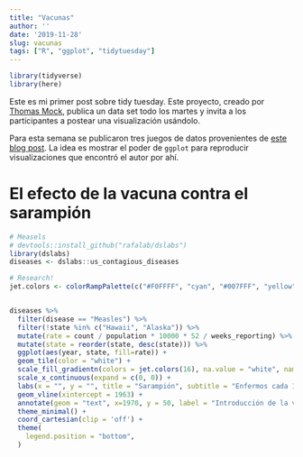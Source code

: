 ```yaml
---
title: "Vacunas"
author: ''
date: '2019-11-28'
slug: vacunas
tags: ["R", "ggplot", "tidytuesday"]
---
```

```r
library(tidyverse)
library(here)

```

Este es mi primer post sobre tidy tuesday. Este proyecto, creado por [Thomas Mock](https://twitter.com/thomas_mock), publica un data set todo los martes y invita a los participantes a postear una visualización usándolo.

Para esta semana se publicaron tres juegos de datos provenientes de [este blog post](https://simplystatistics.org/2019/08/28/you-can-replicate-almost-any-plot-with-ggplot2/). La idea es mostrar el poder de `ggplot` para reproducir visualizaciones que encontró el autor por ahí.


# El efecto de la vacuna contra el sarampión

```r

# Measels
# devtools::install_github("rafalab/dslabs")
library(dslabs)
diseases <- dslabs::us_contagious_diseases

# Research!
jet.colors <- colorRampPalette(c("#F0FFFF", "cyan", "#007FFF", "yellow", "#FFBF00", "orange", "red", "#7F0000"), bias = 2.25)


diseases %>% 
  filter(disease == "Measles") %>% 
  filter(!state %in% c("Hawaii", "Alaska")) %>% 
  mutate(rate = count / population * 10000 * 52 / weeks_reporting) %>% 
  mutate(state = reorder(state, desc(state))) %>% 
  ggplot(aes(year, state, fill=rate)) + 
  geom_tile(color = "white") + 
  scale_fill_gradientn(colors = jet.colors(16), na.value = "white", name = "Tasa") + ## research!
  scale_x_continuous(expand = c(0, 0)) + 
  labs(x = "", y = "", title = "Sarampión", subtitle = "Enfermos cada 10000 habitantes") +
  geom_vline(xintercept = 1963) + 
  annotate(geom = "text", x=1970, y = 50, label = "Introducción de la vacuna") + 
  theme_minimal() + 
  coord_cartesian(clip = 'off') + 
  theme(
    legend.position = "bottom",
  )
```




